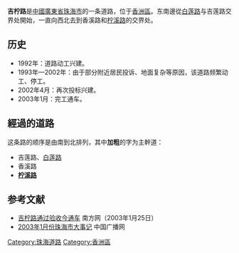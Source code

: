 {{Infobox China Road
|路牌类型=Zhuhai (Blue)
|中文道路名称=吉柠路
|道路方向=东西
|道路名称拼音=JINING LU
|图片=
|图片说明=
|道路属性=主干道
|道路总长度=3
|车速限制=60
|行车线数量=双向四[[車道|車道]]
|所在地区={{CHN}}[[廣東省|廣東省]][[珠海市|珠海市]][[香洲區|香洲區]]
|起点=[[白莲路_(珠海)|白莲路]]交界
|终点=[[柠溪路|柠溪路]]
|路段主要建筑=吉大水库<br>珠海市人民防空办公室
}}

'''吉柠路'''是[[中華人民共和國|中國]][[廣東省|廣東省]][[珠海市|珠海市]]的一条道路，位于[[香洲區|香洲區]]。东南邊從[[白莲路_(珠海)|白莲路]]与吉莲路交界处開始，一直向西北去到香溪路和[[柠溪路|柠溪路]]的交界处。

==历史==
*1992年：道路动工兴建。
*1993年—2002年：由于部分附近居民投诉、地面复杂等原因，该道路频繁动工、停工。
*2002年4月：再次投标兴建。
*2003年1月：完工通车。

== 經過的道路 ==
这条路的顺序是由南到北排列，其中'''加粗'''的字为主幹道：
* 吉莲路、[[白莲路_(珠海)|白莲路]]
* 香溪路
* '''[[柠溪路|柠溪路]]'''

==参考文献==
* [http://www.southcn.com/news/dishi/zhuhai/shizheng/200301250333.htm 吉柠路通过验收今通车]{{Wayback|url=http://www.southcn.com/news/dishi/zhuhai/shizheng/200301250333.htm |date=20160305022347 }} 南方网（2003年1月25日）
* [http://zh.cnr.cn/zhfwzt/zhtq30/dsj/201007/t20100708_506701656.html 2003年1月份珠海市大事记]{{Wayback|url=http://zh.cnr.cn/zhfwzt/zhtq30/dsj/201007/t20100708_506701656.html |date=20141220183744 }} 中国广播网

{{珠海主要道路}}
[[Category:珠海道路|Category:珠海道路]]
[[Category:香洲區|Category:香洲區]]
{{道路小作品}}